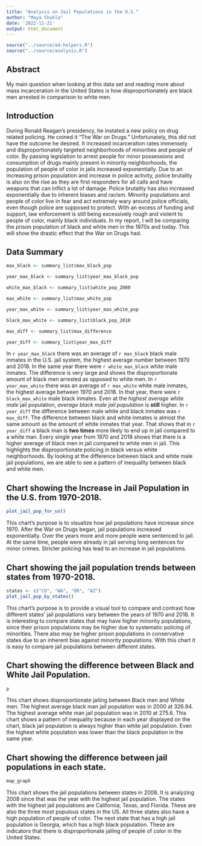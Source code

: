 ```yaml
---
title: "Analysis on Jail Populations in the U.S."
author: "Maya Shukla"
date: '2022-11-21'
output: html_document
---
```


```r
source("../source/a4-helpers.R")
source("../source/analysis.R")
```

## Abstract 
My main question when looking at this data set and reading more about mass incarceration in the United States is how disproportionately are black men arrested in comparison to white men. 

## Introduction 
During Ronald Reagan's presidency, he instated a new policy on drug related policing. He coined it "The War on Drugs." Unfortunately, this did not have the outcome he desired. It increased incarceration rates immensely and disproportionately targeted neighborhoods of minorities and people of color. By passing legislation to arrest people for minor possessions and consumption of drugs mainly present in minority neighborhoods, the population of people of color in jails increased exponentially. Due to an increasing prison population and increase in police activity, police brutality is also on the rise as they are first responders for all calls and have weapons that can inflict a lot of damage. Police brutality has also increased exponentially due to inherent biases and racism. Minority populations and people of color live in fear and  act extremely wary around police officials, even though police are supposed to protect. With an excess of funding and support, law enforcement is still being excessively rough and violent to people of color, mainly black individuals. In my report, I will be comparing the prison population of black and white men in the 1970s and today. This will show the drastic effect that the War on Drugs had. 

## Data Summary 

```r

max_black <- summary_list$max_black_pop

```

```r

year_max_black <- summary_list$year_max_black_pop

```

```r

white_max_black <- summary_list$white_pop_2000

```

```r

max_white <- summary_list$max_white_pop

```

```r

year_max_white <- summary_list$year_max_white_pop

```

```r

black_max_white <- summary_list$black_pop_2010

```

```r

max_diff <- summary_list$max_difference

```

```r

year_diff <- summary_list$year_max_diff

```

In `r year_max_black` there was an average of `r max_black` black male inmates in the U.S. jail system, the highest average number between 1970 and 2018. In the same year there were `r white_max_black` white male inmates. The difference is very large and shows the disproportionate amount of black men arrested as opposed to white men. In `r year_max_white` there was an average of `r max_white` white male inmates, the highest average between 1970 and 2018. In that year, there were `r black_max_white` male black inmates. Even at the _highest average white male_ jail population, _average black male jail population_ is **still** higher. In `r year_diff` the difference between male white and black inmates was `r max_diff`. The difference between black and white inmates is almost the same amount as the amount of white inmates that year. That shows that in `r year_diff` a black man is **two times** more likely to end up in jail compared to a white man. Every single year from 1970 and 2018 shows that there is a higher average of black men in jail compared to white men in jail. This highlights the disproportionate policing in black versus white neighborhoods. By looking at the difference between black and white male jail populations, we are able to see a pattern of inequality between black and white men. 


## Chart showing the Increase in Jail Population in the U.S. from 1970-2018.

```r
plot_jail_pop_for_us()
```

This chart's purpose is to visualize how jail populations have increase since 1970. After the War on Drugs began, jail populations increased exponentially. Over the years more and more people were sentenced to jail. At the same time, people were already in jail serving long sentences for minor crimes. Stricter policing has lead to an increase in jail populations. 

## Chart showing the jail population trends between states from 1970-2018.


```r
states <- c("CO", "WA", "OR", "AZ")
plot_jail_pop_by_states()
```

This chart's purpose is to provide a visual tool to compare and contrast how different states' jail populations vary between the years of 1970 and 2018. It is interesting to compare states that may have higher minority populations, since their prison populations may be higher due to systematic policing of minorities. There also may be higher prison populations in conservative states due to an inherent bias against minority populations. With this chart it is easy to compare jail populations between different states.

## Chart showing the difference between Black and White Jail Population. 

```r
p
```

This chart shows disproportionate jailing between Black men and White men. The highest average black man jail population was in 2000 at 326.94. The highest average white man jail population was in 2010 at 275.6. This chart shows a pattern of inequality because in each year displayed on the chart, black jail population is always higher than white jail population. Even the highest white population was lower than the black population in the same year. 

## Chart showing the difference between jail populations in each state.

```r
map_graph
```

This chart shows the jail populations between states in 2008. It is analyzing 2008 since that was the year with the highest jail population. The states with the highest jail populations are California, Texas, and Florida. These are also the three most populous states in the US. All three states also have a high population of people of color. The next state that has a high jail population is Georgia, which has a high black population. These are indicators that there is disproportionate jailing of people of color in the United States. 
